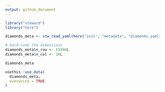 ```yaml
---
output: github_document
---
```


```r
library("steward")
library("here")
```

```r
diamonds_meta <- stw_read_yaml(here("inst", "metadata", "diamonds.yaml"))

# hard-code the dimensions
diamonds_meta$n_row <- 53940L
diamonds_meta$n_col <- 10L

diamonds_meta
```

```r
usethis::use_data(
  diamonds_meta, 
  overwrite = TRUE
)
```
